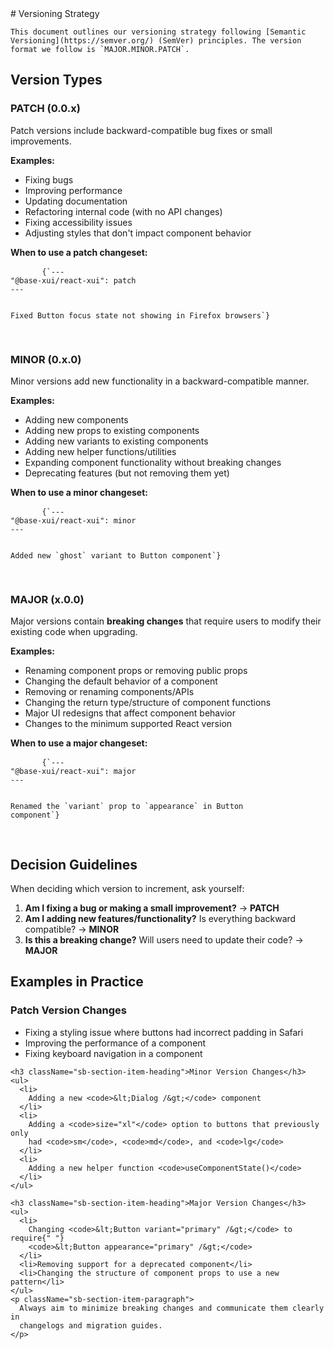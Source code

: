 
<Meta title="Versioning Strategy" />

<div className="sb-container">
  <div className='sb-section-title'>
    # Versioning Strategy

    This document outlines our versioning strategy following [Semantic Versioning](https://semver.org/) (SemVer) principles. The version format we follow is `MAJOR.MINOR.PATCH`.

  </div>
</div>

<style>
  {`
  .sb-container {
    margin-bottom: 48px;
  }

  .sb-section {
    width: 100%;
    display: flex;
    flex-direction: row;
    gap: 20px;
  }

  img {
    object-fit: cover;
  }

  .sb-section-title {
    margin-bottom: 32px;
  }

  .sb-section a:not(h1 a, h2 a, h3 a) {
    font-size: 14px;
  }

  .sb-section-item, .sb-grid-item {
    flex: 1;
    display: flex;
    flex-direction: column;
  }

  .sb-section-item-heading {
    padding-top: 20px !important;
    padding-bottom: 5px !important;
    margin: 0 !important;
  }
  .sb-section-item-paragraph {
    margin: 0;
    padding-bottom: 10px;
  }

  .sb-chevron {
    margin-left: 5px;
  }

  .sb-features-grid {
    display: grid;
    grid-template-columns: repeat(2, 1fr);
    grid-gap: 32px 20px;
  }

  .sb-socials {
    display: grid;
    grid-template-columns: repeat(4, 1fr);
  }

  .sb-socials p {
    margin-bottom: 10px;
  }

  .sb-explore-image {
    max-height: 32px;
    align-self: flex-start;
  }

  .sb-addon {
    width: 100%;
    display: flex;
    align-items: center;
    position: relative;
    background-color: #EEF3F8;
    border-radius: 5px;
    border: 1px solid rgba(0, 0, 0, 0.05);
    background: #EEF3F8;
    height: 180px;
    margin-bottom: 48px;
    overflow: hidden;
  }

  .sb-addon-text {
    padding-left: 48px;
    max-width: 240px;
  }

  .sb-addon-text h4 {
    padding-top: 0px;
  }

  .sb-addon-img {
    position: absolute;
    left: 345px;
    top: 0;
    height: 100%;
    width: 200%;
    overflow: hidden;
  }

  .sb-addon-img img {
    width: 650px;
    transform: rotate(-15deg);
    margin-left: 40px;
    margin-top: -72px;
    box-shadow: 0 0 1px rgba(255, 255, 255, 0);
    backface-visibility: hidden;
  }

  @media screen and (max-width: 800px) {
    .sb-addon-img {
      left: 300px;
    }
  }

  @media screen and (max-width: 600px) {
    .sb-section {
      flex-direction: column;
    }

    .sb-features-grid {
      grid-template-columns: repeat(1, 1fr);
    }

    .sb-socials {
      grid-template-columns: repeat(2, 1fr);
    }

    .sb-addon {
      height: 280px;
      align-items: flex-start;
      padding-top: 32px;
      overflow: hidden;
    }

    .sb-addon-text {
      padding-left: 24px;
    }

    .sb-addon-img {
      right: 0;
      left: 0;
      top: 130px;
      bottom: 0;
      overflow: hidden;
      height: auto;
      width: 124%;
    }

    .sb-addon-img img {
      width: 1200px;
      transform: rotate(-12deg);
      margin-left: 0;
      margin-top: 48px;
      margin-bottom: -40px;
      margin-left: -24px;
    }
  }
  `}
</style>

<div className="sb-section">
  <div className="sb-section-item">
    <h2 className="sb-section-item-heading">Version Types</h2>
  </div>
</div>

<div className="sb-section">
  <div className="sb-section-item">
    <h3 className="sb-section-item-heading">PATCH (0.0.x)</h3>
    <p className="sb-section-item-paragraph">
      Patch versions include backward-compatible bug fixes or small improvements.
    </p>
    <p className="sb-section-item-paragraph">
      <b>Examples:</b>
    </p>
    <ul>
      <li>Fixing bugs</li>
      <li>Improving performance</li>
      <li>Updating documentation</li>
      <li>Refactoring internal code (with no API changes)</li>
      <li>Fixing accessibility issues</li>
      <li>Adjusting styles that don't impact component behavior</li>
    </ul>
    <p className="sb-section-item-paragraph">
      <b>When to use a patch changeset:</b>
    </p>
    <pre>
      <code>{`---
"@base-xui/react-xui": patch
---

Fixed Button focus state not showing in Firefox browsers`}</code>

</pre>

  </div>
</div>

<div className="sb-section">
  <div className="sb-section-item">
    <h3 className="sb-section-item-heading">MINOR (0.x.0)</h3>
    <p className="sb-section-item-paragraph">
      Minor versions add new functionality in a backward-compatible manner.
    </p>
    <p className="sb-section-item-paragraph">
      <b>Examples:</b>
    </p>
    <ul>
      <li>Adding new components</li>
      <li>Adding new props to existing components</li>
      <li>Adding new variants to existing components</li>
      <li>Adding new helper functions/utilities</li>
      <li>Expanding component functionality without breaking changes</li>
      <li>Deprecating features (but not removing them yet)</li>
    </ul>
    <p className="sb-section-item-paragraph">
      <b>When to use a minor changeset:</b>
    </p>
    <pre>
      <code>{`---
"@base-xui/react-xui": minor
---

Added new \`ghost\` variant to Button component`}</code>

</pre>

  </div>
</div>

<div className="sb-section">
  <div className="sb-section-item">
    <h3 className="sb-section-item-heading">MAJOR (x.0.0)</h3>
    <p className="sb-section-item-paragraph">
      Major versions contain <b>breaking changes</b> that require users to modify their existing code when upgrading.
    </p>
    <p className="sb-section-item-paragraph">
      <b>Examples:</b>
    </p>
    <ul>
      <li>Renaming component props or removing public props</li>
      <li>Changing the default behavior of a component</li>
      <li>Removing or renaming components/APIs</li>
      <li>Changing the return type/structure of component functions</li>
      <li>Major UI redesigns that affect component behavior</li>
      <li>Changes to the minimum supported React version</li>
    </ul>
    <p className="sb-section-item-paragraph">
      <b>When to use a major changeset:</b>
    </p>
    <pre>
      <code>{`---
"@base-xui/react-xui": major
---

Renamed the \`variant\` prop to \`appearance\` in Button component`}</code>

</pre>

  </div>
</div>

<div className="sb-section">
  <div className="sb-section-item">
    <h2 className="sb-section-item-heading">Decision Guidelines</h2>
    <p className="sb-section-item-paragraph">
      When deciding which version to increment, ask yourself:
    </p>
    <ol>
      <li>
        <b>Am I fixing a bug or making a small improvement?</b> → <b>PATCH</b>
      </li>
      <li>
        <b>Am I adding new features/functionality?</b> Is everything backward
        compatible? → <b>MINOR</b>
      </li>
      <li>
        <b>Is this a breaking change?</b> Will users need to update their code?
        → <b>MAJOR</b>
      </li>
    </ol>
  </div>
</div>

<div className="sb-section">
  <div className="sb-section-item">
    <h2 className="sb-section-item-heading">Examples in Practice</h2>
    <h3 className="sb-section-item-heading">Patch Version Changes</h3>
    <ul>
      <li>
        Fixing a styling issue where buttons had incorrect padding in Safari
      </li>
      <li>Improving the performance of a component</li>
      <li>Fixing keyboard navigation in a component</li>
    </ul>

    <h3 className="sb-section-item-heading">Minor Version Changes</h3>
    <ul>
      <li>
        Adding a new <code>&lt;Dialog /&gt;</code> component
      </li>
      <li>
        Adding a <code>size="xl"</code> option to buttons that previously only
        had <code>sm</code>, <code>md</code>, and <code>lg</code>
      </li>
      <li>
        Adding a new helper function <code>useComponentState()</code>
      </li>
    </ul>

    <h3 className="sb-section-item-heading">Major Version Changes</h3>
    <ul>
      <li>
        Changing <code>&lt;Button variant="primary" /&gt;</code> to require{" "}
        <code>&lt;Button appearance="primary" /&gt;</code>
      </li>
      <li>Removing support for a deprecated component</li>
      <li>Changing the structure of component props to use a new pattern</li>
    </ul>
    <p className="sb-section-item-paragraph">
      Always aim to minimize breaking changes and communicate them clearly in
      changelogs and migration guides.
    </p>

  </div>
</div>

